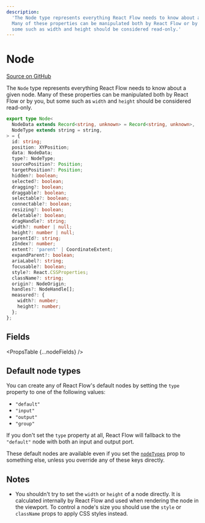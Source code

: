 ```yaml
---
description:
  'The Node type represents everything React Flow needs to know about a given node.
  Many of these properties can be manipulated both by React Flow or by you, but
  some such as width and height should be considered read-only.'
---
```



# Node

[Source on GitHub](https://github.com/xyflow/xyflow/blob/main/packages/system/src/types/nodes.ts/#L10)

The `Node` type represents everything React Flow needs to know about a given node.
Many of these properties can be manipulated both by React Flow or by you, but
some such as `width` and `height` should be considered read-only.

```ts
export type Node<
  NodeData extends Record<string, unknown> = Record<string, unknown>,
  NodeType extends string = string,
> = {
  id: string;
  position: XYPosition;
  data: NodeData;
  type?: NodeType;
  sourcePosition?: Position;
  targetPosition?: Position;
  hidden?: boolean;
  selected?: boolean;
  dragging?: boolean;
  draggable?: boolean;
  selectable?: boolean;
  connectable?: boolean;
  resizing?: boolean;
  deletable?: boolean;
  dragHandle?: string;
  width?: number | null;
  height?: number | null;
  parentId?: string;
  zIndex?: number;
  extent?: 'parent' | CoordinateExtent;
  expandParent?: boolean;
  ariaLabel?: string;
  focusable?: boolean;
  style?: React.CSSProperties;
  className?: string;
  origin?: NodeOrigin;
  handles?: NodeHandle[];
  measured?: {
    width?: number;
    height?: number;
  };
};
```

## Fields

<PropsTable {...nodeFields} />

## Default node types

You can create any of React Flow's default nodes by setting the `type` property
to one of the following values:

- `"default"`
- `"input"`
- `"output"`
- `"group"`

If you don't set the `type` property at all, React Flow will fallback to the
`"default"` node with both an input and output port.

These default nodes are available even if you set the [`nodeTypes`](/api-reference/react-flow#node-types)
prop to something else, unless you override any of these keys directly.

## Notes

- You shouldn't try to set the `width` or `height` of a node directly. It is
  calculated internally by React Flow and used when rendering the node in the
  viewport. To control a node's size you should use the `style` or `className`
  props to apply CSS styles instead.
